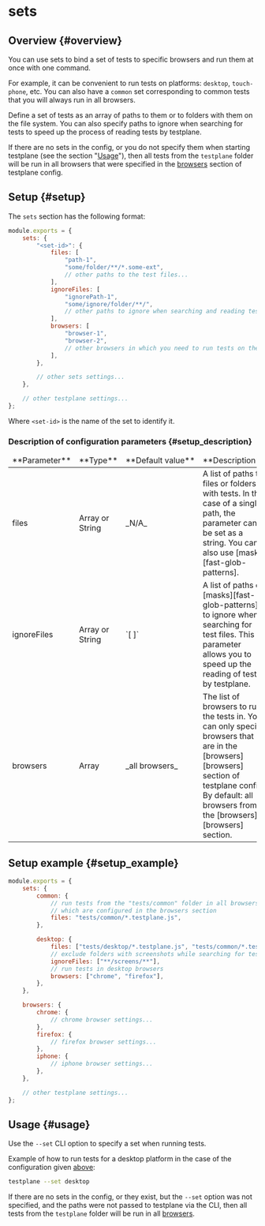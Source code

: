 # sets

## Overview {#overview}

You can use sets to bind a set of tests to specific browsers and run them at once with one command.

For example, it can be convenient to run tests on platforms: `desktop`, `touch-phone`, etc. You can also have a `common` set corresponding to common tests that you will always run in all browsers.

Define a set of tests as an array of paths to them or to folders with them on the file system. You can also specify paths to ignore when searching for tests to speed up the process of reading tests by testplane.

If there are no sets in the config, or you do not specify them when starting testplane (see the section "[Usage](#usage)"), then all tests from the `testplane` folder will be run in all browsers that were specified in the [browsers][browsers] section of testplane config.

## Setup {#setup}

The `sets` section has the following format:

```javascript
module.exports = {
    sets: {
        "<set-id>": {
            files: [
                "path-1",
                "some/folder/**/*.some-ext",
                // other paths to the test files...
            ],
            ignoreFiles: [
                "ignorePath-1",
                "some/ignore/folder/**/",
                // other paths to ignore when searching and reading tests...
            ],
            browsers: [
                "browser-1",
                "browser-2",
                // other browsers in which you need to run tests on the paths specified in files...
            ],
        },

        // other sets settings...
    },

    // other testplane settings...
};
```

Where `<set-id>` is the name of the set to identify it.

### Description of configuration parameters {#setup_description}

<table>
<thead>
<tr><td>**Parameter**</td><td>**Type**</td><td>**Default&nbsp;value**</td><td>**Description**</td></tr>
</thead>
<tbody>
<tr><td>files</td><td>Array or String</td><td>_N/A_</td><td>A list of paths to files or folders with tests. In the case of a single path, the parameter can be set as a string. You can also use [masks][fast-glob-patterns].</td></tr>
<tr><td>ignoreFiles</td><td>Array or String</td><td>`[ ]`</td><td>A list of paths or [masks][fast-glob-patterns] to ignore when searching for test files. This parameter allows you to speed up the reading of tests by testplane.</td></tr>
<tr><td>browsers</td><td>Array</td><td>_all browsers_</td><td>The list of browsers to run the tests in. You can only specify browsers that are in the [browsers][browsers] section of testplane config. By default: all browsers from the [browsers][browsers] section.</td></tr>

</tbody>
</table>

## Setup example {#setup_example}

```javascript
module.exports = {
    sets: {
        common: {
            // run tests from the "tests/common" folder in all browsers,
            // which are configured in the browsers section
            files: "tests/common/*.testplane.js",
        },

        desktop: {
            files: ["tests/desktop/*.testplane.js", "tests/common/*.testplane.js"],
            // exclude folders with screenshots while searching for test files
            ignoreFiles: ["**/screens/**"],
            // run tests in desktop browsers
            browsers: ["chrome", "firefox"],
        },
    },

    browsers: {
        chrome: {
            // chrome browser settings...
        },
        firefox: {
            // firefox browser settings...
        },
        iphone: {
            // iphone browser settings...
        },
    },

    // other testplane settings...
};
```

## Usage {#usage}

Use the `--set` CLI option to specify a set when running tests.

Example of how to run tests for a desktop platform in the case of the configuration given [above](#setup_example):

```bash
testplane --set desktop
```

If there are no sets in the config, or they exist, but the `--set` option was not specified, and the paths were not passed to testplane via the CLI, then all tests from the `testplane` folder will be run in all [browsers][browsers].

[fast-glob-patterns]: https://github.com/mrmlnc/fast-glob#pattern-syntax
[browsers]: ./browsers
